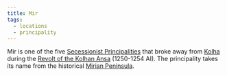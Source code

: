 ```yaml
---
title: Mir
tags:
  - locations
  - principality
---
```



Mir is one of the five
[Secessionist Principalities](../organizations/secessionist-principalities.mdx)
that broke away from [Kolha](./kolha.mdx) during the
[Revolt of the Kolhan Ansa](../events/revolt-of-the-kolhan-ansa.mdx) (1250-1254
AI). The principality takes its name from the historical
[Mirian Peninsula](./mirian-peninsula.mdx).
